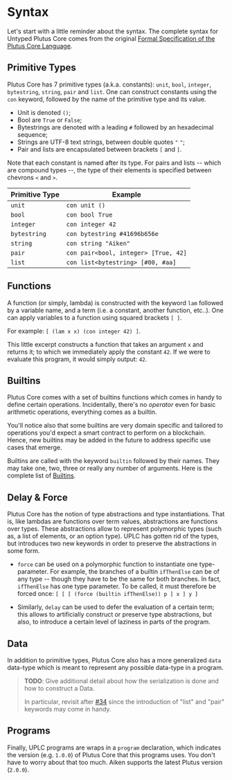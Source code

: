 # Syntax

Let's start with a little reminder about the syntax. The complete syntax for Untyped Plutus Core comes from the original [Formal Specification of the Plutus Core Language](/resources/plutus-core-specification.pdf).

## Primitive Types

Plutus Core has 7 primitive types (a.k.a. constants): `unit`, `bool`, `integer`, `bytestring`, `string`, `pair` and `list`.
One can construct constants using the `con` keyword, followed by the name of the primitive type and its value.

- Unit is denoted `()`;
- Bool are `True` or `False`;
- Bytestrings are denoted with a leading `#` followed by an hexadecimal sequence;
- Strings are UTF-8 text strings, between double quotes `"` `"`;
- Pair and lists are encapsulated between brackets `[` and `]`.

Note that each constant is named after its type. For pairs and lists -- which are compound types --, the type of their elements is specified between chevrons `<` and `>`.

| Primitive Type | Example                              |
| -------------- | ------------------------------------ |
| `unit`         | `con unit ()`                        |
| `bool`         | `con bool True`                      |
| `integer`      | `con integer 42`                     |
| `bytestring`   | `con bytestring #41696b656e`         |
| `string`       | `con string "Aiken"`                 |
| `pair`         | `con pair<bool, integer> [True, 42]` |
| `list`         | `con list<bytestring> [#00, #aa]`    |

## Functions

A function (or simply, lambda) is constructed with the keyword `lam` followed
by a variable name, and a term (i.e. a constant, another function, etc..). One
can apply variables to a function using squared brackets `[ ]`.

For example: `[ (lam x x) (con integer 42) ]`.

This little excerpt constructs a function that takes an argument `x` and returns
it; to which we immediately apply the constant `42`. If we were to evaluate this
program, it would simply output: `42`.

## Builtins

Plutus Core comes with a set of builtins functions which comes in handy to
define certain operations. Incidentally, there's no _operator_ even for basic
arithmetic operations, everything comes as a builtin.

You'll notice also that some builtins are very domain specific and tailored to
operations you'd expect a smart contract to perform on a blockchain. Hence, new
builtins may be added in the future to address specific use cases that emerge.

Builtins are called with the keyword `builtin` followed by their names. They may
take one, two, three or really any number of arguments. Here is the complete list of [Builtins](./builtins).

## Delay & Force

Plutus Core has the notion of type abstractions and type instantiations. That is, like lambdas are functions over term values, abstractions are functions over types. These abstractions allow to represent polymorphic types (such as, a list of elements, or an option type). UPLC has gotten rid of the types, but introduces two new keywords in order to preserve the abstractions in some form.

- `force` can be used on a polymorphic function to instantiate one type-parameter. For example, the branches of a builtin `ifThenElse` can be of any type -- though they have to be the same for both branches. In fact, `ifThenElse` has one type parameter. To be called, it must therefore be forced once: `[ [ [ (force (builtin ifThenElse)) p ] x ] y ]`

- Similarly, `delay` can be used to defer the evaluation of a certain term; this allows to artificially construct or preserve type abstractions, but also, to introduce a certain level of laziness in parts of the program.

## Data

In addition to primitive types, Plutus Core also has a more generalized `data`
data-type which is meant to represent any possible data-type in a program.

> **TODO**: Give additional detail about how the serialization is done and how
> to construct a Data.
>
> In particular, revisit after [#34](https://github.com/txpipe/aiken/issues/34)
> since the introduction of "list" and "pair" keywords may come in handy.

## Programs

Finally, UPLC programs are wraps in a `program` declaration, which indicates
the version (e.g. `1.0.0`) of Plutus Core that this programs uses. You don't
have to worry about that too much. Aiken supports the latest Plutus version
(`2.0.0`).
